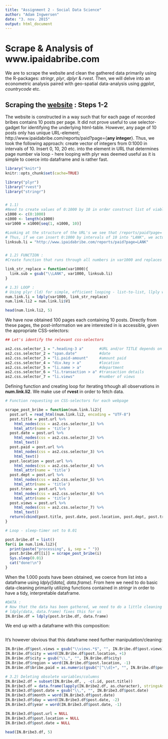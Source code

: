 ```yaml
---
title: "Assignment 2 - Social Data Science"
author: "Adam Ingwersen"
date: "3. nov. 2015"
output: html_document
---
```


# **Scrape & Analysis of www.ipaidabribe.com**

We are to scrape the website and clean the gathered data primarily using the R-packages: *stringr*, *plyr*, *dplyr* & *rvest*. Then, we will delve into an econometric analysis paired with geo-spatial data-analysis using *ggplot*, *countrycode* etc.

## **Scraping the [website](http://ipaidabribe.com/reports) : Steps 1-2**

The website is constructed in a way such that for each page of recorded bribes contains 10 posts per page. It did not prove useful to use selector-gadget for identifying the underlying html-table. However, any page of 10 posts only has unique URL-element; http://www.ipaidabribe.com/reports/paid?page={**any integer**}. Thus, we took the following approach: create vector of integers from 0:1000 in intervals of 10. Insert 0, 10, 20 etc. into the element in URL that determines page number via loop - here looping with plyr was deemed useful as it is simple to coerce into dataframe and is rather fast. 

```r
library("knitr")
knitr::opts_chunk$set(cache=TRUE)

library("plyr")
library("rvest")
library("stringr") 


# 1.1) 
#Need to create values of 0:1000 by 10 in order construct list of viable URLS to scrape for the appropriate css.selector for each post.
x1000 <- c(0:1000)
n1000 <- length(x1000)
var1000 = x1000[seq(1, n1000, 10)]

#Looking at the structure of the URL's we see that /reports/paid?page= defines the span for subsets of 10 posts
# Thus, if we can insert 0:1000 by intervals of 10 into "LANK", we actually have all 100 pages, each consisting of 10 posts 
linksub.li = "http://www.ipaidabribe.com/reports/paid?page=LANK"


# 1.2) FUNCTION : 
#Create function that runs through all numbers in var1000 and replaces LANK with the 0:1000 by 10s

link_str_replace = function(var1000){
  link.sub = gsub("\\LANK", var1000, linksub.li)
}

# 1.3) LOOP : 
# Using plyr (ld) for simple, efficient looping - list-to-list, llply works, but not optimally as transformations has to be made afterwards
num.link.li = ldply(var1000, link_str_replace)
num.link.li2 = num.link.li$V1

```
```r
head(num.link.li2, 5)

```

We have now obtained 100 pages each containing 10 posts. Directly from these pages, the post-information we are interested in is accessible, given the appropriate CSS-selectors:

```r
## Let's identify the relevant css-selectors

as2.css.selector_1 = ".heading-3 a"       #URL and/or TITLE depends on 'html_attr(name = href/title)'
as2.css.selector_2 = "span.date"          #date
as2.css.selector_3 = "li.paid-amount"     #amount paid
as2.css.selector_4 = "div.key > a"        #location
as2.css.selector_5 = "li.name > a"        #department
as2.css.selector_6 = "li.transaction > a" #transaction details
as2.css.selector_7 = "li.views"           #number of views

```

Defining function and creating loop for iterating trhough all observations in **num.link.li2**. We make use of **rvest** in order to fetch data. 

```r
# Function requesting on CSS-selectors for each webpage

scrape_post_bribe = function(num.link.li2){
  post.url = read_html(num.link.li2, encoding = "UTF-8")
  post.title = post.url %>%
    html_nodes(css = as2.css.selector_1) %>%
    html_attr(name = 'title')
  post.date = post.url %>%
    html_nodes(css = as2.css.selector_2) %>%
    html_text()
  post.paid = post.url %>%
    html_nodes(css = as2.css.selector_3) %>%
    html_text()
  post.location = post.url %>%
    html_nodes(css = as2.css.selector_4) %>%
    html_attr(name = 'title')
  post.dept = post.url %>%
    html_nodes(css = as2.css.selector_5) %>%
    html_attr(name = 'title')
  post.trans = post.url %>%
    html_nodes(css = as2.css.selector_6) %>%
    html_attr(name = 'title')
  post.views = post.url %>%
    html_nodes(css = as2.css.selector_7) %>%
    html_text()
  return(cbind(post.title, post.date, post.location, post.dept, post.trans, post.views, post.url))
}

# Loop - sleep-timer set to 0.01 

post.bribe.df = list()
for(i in num.link.li2){
  print(paste("processing", i, sep = " "))
  post.bribe.df[[i]] = scrape_post_bribe(i)
  Sys.sleep(0.01)
  cat("done!\n")
}
```

When the 1.000 posts have been obtained, we coerce from list into a dataframe using *ldply([data], data.frame)*. From here we need to do basic data-cleaning primarily utilizing functions contained in *stringr* in order to have a tidy, interpretable dataframe. 

```r
#DATA :
# Now that the data has been gathered, we need to do a little cleaning - first step is to set up a dataframe and remove duplicate observations
# ldply(data, data.frame) fixes this for us
IN.Bribe.df = ldply(post.bribe.df, data.frame)
```

We end up with a dataframe with this composition:

```r


```

It's however obvious that this dataframe need further manipulation/cleaning:

```r
IN.Bribe.df$post.views = gsub("\\views.*$", "", IN.Bribe.df$post.views)                     # Seperating numeric from views
IN.Bribe.df$city = word(IN.Bribe.df$post.location, +1)                                      # Seperating region and city into two distinct variables
IN.Bribe.df$city = gsub("\\,", "", IN.Bribe.df$city)                                        # ...
IN.Bribe.df$region = word(IN.Bribe.df$post.location, -1)                                    # ...
IN.Bribe.df$bribe.paid = as.numeric(gsub("[^\\d]+", "", IN.Bribe.df$post.title, perl=TRUE)) # Extracting numeric value of bribe from title using PERL-type regular expression

# 3.2) Deleting obsolete variables/columns
IN.Bribe2.df = subset(IN.Bribe.df, , -c(.id, post.title))
IN.Bribe3.df = data.frame(lapply(IN.Bribe2.df, as.character), stringsAsFactors=FALSE)
IN.Bribe3.df$post.date = gsub("\\,", "", IN.Bribe3.df$post.date)
IN.Bribe3.df$month = word(IN.Bribe3.df$post.date)
IN.Bribe3.df$day = word(IN.Bribe3.df$post.date, -2)
IN.Bribe3.df$year = word(IN.Bribe3.df$post.date, -1)

IN.Bribe3.df$post.url = NULL
IN.Bribe3.df$post.location = NULL
IN.Bribe3.df$post.date = NULL

```
```r
head(IN.Bribe3.df, 5)
```

